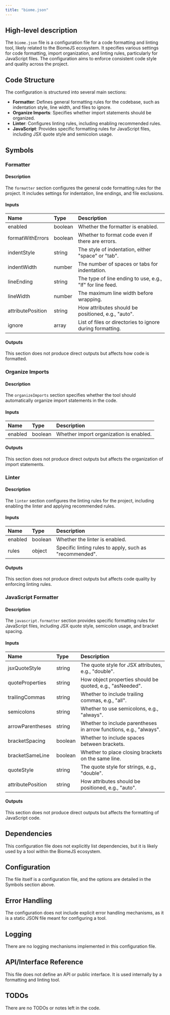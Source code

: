 ```yaml
---
title: "biome.json"
---
```


## High-level description

The `biome.json` file is a configuration file for a code formatting and linting tool, likely related to the BiomeJS ecosystem. It specifies various settings for code formatting, import organization, and linting rules, particularly for JavaScript files. The configuration aims to enforce consistent code style and quality across the project.

## Code Structure

The configuration is structured into several main sections:

- **Formatter**: Defines general formatting rules for the codebase, such as indentation style, line width, and files to ignore.
- **Organize Imports**: Specifies whether import statements should be organized.
- **Linter**: Configures linting rules, including enabling recommended rules.
- **JavaScript**: Provides specific formatting rules for JavaScript files, including JSX quote style and semicolon usage.

## Symbols

### Formatter
#### Description
The `formatter` section configures the general code formatting rules for the project. It includes settings for indentation, line endings, and file exclusions.

#### Inputs
| Name | Type | Description |
|:-----|:-----|:------------|
| enabled | boolean | Whether the formatter is enabled. |
| formatWithErrors | boolean | Whether to format code even if there are errors. |
| indentStyle | string | The style of indentation, either "space" or "tab". |
| indentWidth | number | The number of spaces or tabs for indentation. |
| lineEnding | string | The type of line ending to use, e.g., "lf" for line feed. |
| lineWidth | number | The maximum line width before wrapping. |
| attributePosition | string | How attributes should be positioned, e.g., "auto". |
| ignore | array | List of files or directories to ignore during formatting. |

#### Outputs
This section does not produce direct outputs but affects how code is formatted.

### Organize Imports
#### Description
The `organizeImports` section specifies whether the tool should automatically organize import statements in the code.

#### Inputs
| Name | Type | Description |
|:-----|:-----|:------------|
| enabled | boolean | Whether import organization is enabled. |

#### Outputs
This section does not produce direct outputs but affects the organization of import statements.

### Linter
#### Description
The `linter` section configures the linting rules for the project, including enabling the linter and applying recommended rules.

#### Inputs
| Name | Type | Description |
|:-----|:-----|:------------|
| enabled | boolean | Whether the linter is enabled. |
| rules | object | Specific linting rules to apply, such as "recommended". |

#### Outputs
This section does not produce direct outputs but affects code quality by enforcing linting rules.

### JavaScript Formatter
#### Description
The `javascript.formatter` section provides specific formatting rules for JavaScript files, including JSX quote style, semicolon usage, and bracket spacing.

#### Inputs
| Name | Type | Description |
|:-----|:-----|:------------|
| jsxQuoteStyle | string | The quote style for JSX attributes, e.g., "double". |
| quoteProperties | string | How object properties should be quoted, e.g., "asNeeded". |
| trailingCommas | string | Whether to include trailing commas, e.g., "all". |
| semicolons | string | Whether to use semicolons, e.g., "always". |
| arrowParentheses | string | Whether to include parentheses in arrow functions, e.g., "always". |
| bracketSpacing | boolean | Whether to include spaces between brackets. |
| bracketSameLine | boolean | Whether to place closing brackets on the same line. |
| quoteStyle | string | The quote style for strings, e.g., "double". |
| attributePosition | string | How attributes should be positioned, e.g., "auto". |

#### Outputs
This section does not produce direct outputs but affects the formatting of JavaScript code.

## Dependencies

This configuration file does not explicitly list dependencies, but it is likely used by a tool within the BiomeJS ecosystem.

## Configuration

The file itself is a configuration file, and the options are detailed in the Symbols section above.

## Error Handling

The configuration does not include explicit error handling mechanisms, as it is a static JSON file meant for configuring a tool.

## Logging

There are no logging mechanisms implemented in this configuration file.

## API/Interface Reference

This file does not define an API or public interface. It is used internally by a formatting and linting tool.

## TODOs

There are no TODOs or notes left in the code.